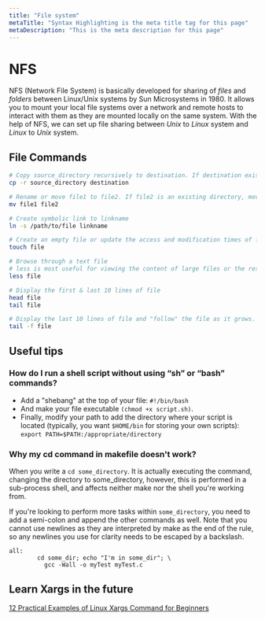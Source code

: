 ```yaml
---
title: "File system"
metaTitle: "Syntax Highlighting is the meta title tag for this page"
metaDescription: "This is the meta description for this page"
---
```



# NFS
NFS (Network File System) is basically developed for sharing of *files* and *folders* between Linux/Unix systems by Sun Microsystems in 1980. It allows you to mount your local file systems over a network and remote hosts to interact with them as they are mounted locally on the same system. With the help of NFS, we can set up file sharing between *Unix* to *Linux* system and *Linux* to *Unix* system.


## File Commands

```bash
# Copy source_directory recursively to destination. If destination exists, copy source_directory into destination, otherwise create destination with the contents of source_directory.
cp -r source_directory destination

# Rename or move file1 to file2. If file2 is an existing directory, move file1 into directory file2
mv file1 file2

# Create symbolic link to linkname
ln -s /path/to/file linkname

# Create an empty file or update the access and modification times of file.
touch file

# Browse through a text file
# less is most useful for viewing the content of large files or the results of commands that produce many lines of output.
less file

# Display the first & last 10 lines of file
head file
tail file

# Display the last 10 lines of file and "follow" the file as it grows.
tail -f file
```

## Useful tips

### How do I run a shell script without using “sh” or “bash” commands?
- Add a "shebang" at the top of your file: `#!/bin/bash`
- And make your file executable `(chmod +x script.sh)`.
- Finally, modify your path to add the directory where your script is located (typically, you want `$HOME/bin` for storing your own scripts):
`export PATH=$PATH:/appropriate/directory`

### Why my cd command in makefile doesn't work?

When you write a `cd some_directory`. It is actually executing the command, changing the directory to some_directory, however, this is performed in a sub-process shell, and affects neither make nor the shell you're working from.

If you're looking to perform more tasks within `some_directory`, you need to add a semi-colon and append the other commands as well. Note that you cannot use newlines as they are interpreted by make as the end of the rule, so any newlines you use for clarity needs to be escaped by a backslash.

```shell
all:
        cd some_dir; echo "I'm in some_dir"; \
          gcc -Wall -o myTest myTest.c
```

## Learn Xargs in the future
[12 Practical Examples of Linux Xargs Command for Beginners](https://www.tecmint.com/xargs-command-examples/)